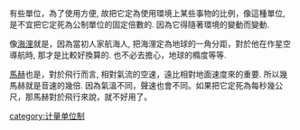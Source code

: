 有些單位，為了使用方便, 故把它定為使用環境上某些事物的比例，像這種單位, 是不宜把它定死為公制單位的固定倍數的. 因為它得隨著環境的變動而變動.

像[[海浬|海浬]]就是，因為當初人家航海人, 把海浬定為地球的一角分距，對於他在作星空導航時, 那才是比較好換算的. 也不必去擔心，地球的橢度等等.

[[馬赫|馬赫]]也是，對於飛行而言, 相對氣流的空速，遠比相對地面速度來的重要. 所以幾馬赫就是音速的幾倍. 因為氣溫不同，聲速也會不同。如果把它定死為每秒幾公尺，那馬赫對於飛行來說，就不好用了。

[[category:计量单位制|category:计量单位制]]